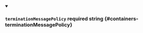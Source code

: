 
<details className="config-field" data-expandable="false" open>
<summary>

### `terminationMessagePolicy` <span className="config-field-required" data-required="false">required</span> <span className="config-field-type">string</span> <span className="config-field-default"></span> <span className="config-field-enum"></span> {#containers-terminationMessagePolicy}



</summary>



</details>
